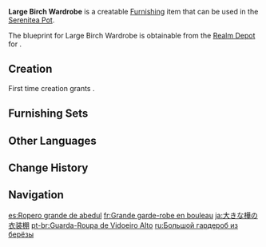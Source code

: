 {{Furnishing Infobox
|id             = 361105
|image          = Item Large Birch Wardrobe.png
|category       = Large Furnishing
|subcategory    = Cabinet
|quality        = 3
|adeptal_energy = 60
|load           = 85
|reduced_load   = 64
|description    = A tall wardrobe made from birch that is quite common in Mondstadt, and which can be counted on contain clothes for all seasons.<br />That said, this spaciousness has come with its own fair share of challenges &mdash; for example, due to various complaints sent by children to [[Grace|Sister Grace]], the [[Church of Favonius]] now sends a deaconess to pray over each cupboard that comes out of the workshop such that it will not contain scary ghosts, stinky boars, or alcoholic fathers drunk out of their gourds.
|mention        = Grace
|blueprint      = Realm Depot
}}
'''Large Birch Wardrobe''' is a creatable [[Furnishing]] item that can be used in the [[Serenitea Pot]].

The blueprint for Large Birch Wardrobe is obtainable from the [[Realm Depot]] for {{Item|Realm Currency|24|x=160}}.

==Creation==
First time creation grants {{Item|Trust|24|x=60}}.
{{Recipe
|type = Creation
|time = 14h
|Birch Wood = 12
|sort = Birch Wood
}}

==Furnishing Sets==
{{Craft Usage}}

==Other Languages==
{{Other Languages
|default_hidden = 1
|en      = Large Birch Wardrobe
|zhs     = 高大的桦木衣柜
|zhs_rm  = Gāodà de Huàmù Yīguì
|zht     = 高大的樺木衣櫃
|zht_rm  = Gāodà de Huàmù Yīguì
|ja      = 大きな樺の衣装棚
|ja_rm   = Ooki-na Kaba no Ishoudana{{Assumed}}
|ko      = 대형 자작나무 옷장
|ko_rm   = Daehyeong Jajaknamu Otjang
|es      = Ropero grande de abedul
|fr      = Grande garde-robe en bouleau
|ru      = Большой гардероб из берёзы
|th      = ตู้เสื้อผ้าไม้เบิร์ชทรงสูง
|th_rm   = 
|vi      = Tủ Áo Gỗ Hoa To
|de      = Großer Kleiderschrank aus Birkenholz
|id      = Lemari Baju Besar Kayu Birch
|pt      = Guarda-Roupa de Vidoeiro Alto
|tr      = Huş Ağacı Gardırop
|it      = Armadio grande in betulla
}}

==Change History==
{{Change History|1.5}}

==Navigation==
{{Furnishing Navbox|interior}}

[[es:Ropero grande de abedul]]
[[fr:Grande garde-robe en bouleau]]
[[ja:大きな樺の衣装棚]]
[[pt-br:Guarda-Roupa de Vidoeiro Alto]]
[[ru:Большой гардероб из берёзы]]
